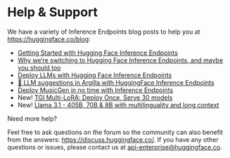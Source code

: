 # Help & Support 

We have a variety of Inference Endpoints blog posts to help you at https://huggingface.co/blog:

* [Getting Started with Hugging Face Inference Endpoints](https://huggingface.co/blog/inference-endpoints)
* [Why we’re switching to Hugging Face Inference Endpoints, and maybe you should too](https://huggingface.co/blog/mantis-case-study)
* [Deploy LLMs with Hugging Face Inference Endpoints](https://huggingface.co/blog/inference-endpoints-llm)
* [🤗 LLM suggestions in Argilla with HuggingFace Inference Endpoints](https://huggingface.co/blog/alvarobartt/argilla-suggestions-via-inference-endpoints)
* [Deploy MusicGen in no time with Inference Endpoints](https://huggingface.co/blog/run-musicgen-as-an-api)
* New! [TGI Multi-LoRA: Deploy Once, Serve 30 models](https://huggingface.co/blog/multi-lora-serving)
* New! [Llama 3.1 - 405B, 70B & 8B with multilinguality and long context](https://huggingface.co/blog/llama31#hugging-face-inference-endpoints)

Need more help?

Feel free to ask questions on the forum so the community can also benefit from the answers: https://discuss.huggingface.co/. If you have any other questions or issues, please contact us at <api-enterprise@huggingface.co>. 
